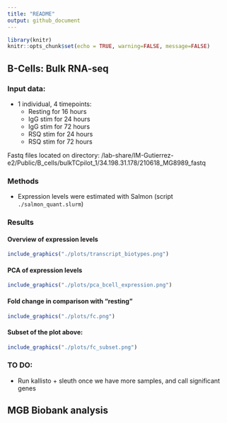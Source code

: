 ```yaml
---
title: "README"
output: github_document
---
```


```r
library(knitr)
knitr::opts_chunk$set(echo = TRUE, warning=FALSE, message=FALSE)
```

## B-Cells: Bulk RNA-seq

### Input data:

- 1 individual, 4 timepoints:
  - Resting for 16 hours
  - IgG stim for 24 hours
  - IgG stim for 72 hours
  - RSQ stim for 24 hours
  - RSQ stim for 72 hours
  
Fastq files located on directory:
/lab-share/IM-Gutierrez-e2/Public/B_cells/bulkTCpilot_1/34.198.31.178/210618_MG8989_fastq

### Methods

- Expression levels were estimated with Salmon (script `./salmon_quant.slurm`)


### Results

#### Overview of expression levels

```r
include_graphics("./plots/transcript_biotypes.png")
```

#### PCA of expression levels

```r
include_graphics("./plots/pca_bcell_expression.png")
```

#### Fold change in comparison with "resting"

```r
include_graphics("./plots/fc.png")
```

#### Subset of the plot above:

```r
include_graphics("./plots/fc_subset.png")
```

### TO DO:

- Run kallisto + sleuth once we have more samples, and call significant genes



## MGB Biobank analysis
